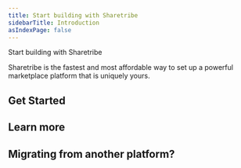 ```yaml
---
title: Start building with Sharetribe
sidebarTitle: Introduction
asIndexPage: false
---
```



<StyledHeader>Start building with Sharetribe</StyledHeader>

Sharetribe is the fastest and most affordable way to set up a powerful marketplace platform that is uniquely yours.

## Get Started

<CustomCards>
<CustomCard title={'Clone the template'} description={'Read more about how to clone and configure the web template and get your development environment up and running.'} href={'www.example.com'} />

<CustomCard title="Smart Contracts" description="Learn how to write smart contracts on Aptos with the Move programming language." href="./smart-contracts" />
<CustomCard title="Smart Contracts" description="Learn how to write smart contracts on Aptos with the Move programming language." href="./smart-contracts" />
</CustomCards>

## Learn more

<CustomCards>
<CustomCard title={'Clone the template'} description={'Read more about how to clone and configure the web template and get your development environment up and running.'} href={'www.example.com'} />

<CustomCard title="Smart Contracts" description="Learn how to write smart contracts on Aptos with the Move programming language." href="./smart-contracts" />
<CustomCard title="Smart Contracts" description="Learn how to write smart contracts on Aptos with the Move programming language." href="./smart-contracts" />
</CustomCards>

## Migrating from another platform?
<Cards num={1}>
  <Cards.Card arrow title="Migrate from another platform" href="/docs/docs-theme/start"/>
</Cards>

